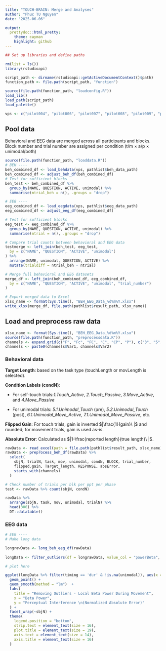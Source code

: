 ```yaml
---
title: "TOUCH-BRAIN: Merge and Analyses"
author: "Phuc TU Nguyen"
date: "2025-06-06"

output:
  prettydoc::html_pretty:
    theme: cayman
    highlight: github
---
```


```r
## Set up libraries and define paths

rm(list = ls())
library(rstudioapi)

script_path <- dirname(rstudioapi::getActiveDocumentContext()$path)
function_path <- file.path(script_path, "function")

source(file.path(function_path, "loadconfig.R"))
load_lib()
load_path(script_path)
load_palette()

vps <- c("pilot004", "pilot006", "pilot007", "pilot008", "pilot009", "pilot010", "pilot011", "pilot012")

```


## Pool data
Behavioral and EEG data are merged across all participants and blocks. Block number and trial number are assigned per condition (t/m &times; a/p &times; unimodal/both)

```r
source(file.path(function_path, "loaddata.R"))
# BEH ----
beh_combined_df <- load_behdata(vps, pathlist$beh_data_path)
beh_combined_df <- adjust_beh_df(beh_combined_df)
# Test for sufficient blocks
beh_test <- beh_combined_df %>%
  group_by(NAME, QUESTION, ACTIVE, unimodal) %>%
  summarise(ntrial_beh = n(), .groups = "drop")

# EEG ----
eeg_combined_df <- load_eegdata(vps, pathlist$eeg_data_path)
eeg_combined_df <- adjust_eeg_df(eeg_combined_df)

# Test for sufficient blocks
eeg_test <- eeg_combined_df %>%
  group_by(NAME, QUESTION, ACTIVE, unimodal) %>%
  summarise(ntrial = n(), .groups = "drop")
```

```r
# Compare trial counts between behavioral and EEG data
testmerge <- left_join(beh_test, eeg_test,
  by = c("NAME", "QUESTION", "ACTIVE", "unimodal")
) %>%
  arrange(NAME, unimodal, QUESTION, ACTIVE) %>%
  mutate(trialdiff = ntrial_beh - ntrial)

# Merge full behavioral and EEG datasets
merge_df <- left_join(beh_combined_df, eeg_combined_df,
  by = c("NAME", "QUESTION", "ACTIVE", "unimodal", "trial_number")
)

# Export merged data to Excel
xlsx_name <- format(Sys.time(), "BEH_EEG_Data_%d%m%Y.xlsx")
write_xlsx(merge_df, file.path(pathlist$result_path, xlsx_name))
```


## Load and preprocess raw data 
```r
xlsx_name <- format(Sys.time(), "BEH_EEG_Data_%d%m%Y.xlsx")
source(file.path(function_path, "preprocessdata.R"))
channels <- expand.grid(c("F", "Fc", "FC", "C", "CP", "P"), c("3", "5", "z", "4", "6"))
channels <- paste0(channels$Var1, channels$Var2)
```

### Behavioral data

**Target Length**: based on the task type (touchLength or movLength is selected).

**Condition Labels (condN)**:

- For self-touch trials:*1.Touch_Active*, *2.Touch_Passive*, *3.Move_Active*, and *4.Move_Passive*

- For unimodal trials: *5.1.Unimodal_Touch* (pre), *5.2.Unimodal_Touch* (post), *6.1.Unimodal_Move_Active*, *7.1.Unimodal_Move_Passive*, etc.

**Flipped Gain**: For touch trials, gain is inverted $|\frac{1}{gain}\ |$ and rounded; for movement trials, gain is used as-is.

**Absolute Error**: Calculated as $|1-\frac{reported length}{true length}\ |$.


```r
rawData <- read_excel(path = file.path(pathlist$result_path, xlsx_name))
rawData <- preprocess_beh_df(rawData) %>%
  select(
    sbjN, trialN, task, mov, unimodal, condN, BLOCK, trial_number,
    flipped.gain, Target_length, RESPONSE, absError,
    starts_with(channels)
  )

# Check number of trials per blk per ppt per phase
test <- rawData %>% count(sbjN, condN)

rawData %>%
  arrange(sbjN, task, mov, unimodal, trialN) %>%
  head(300) %>%
  DT::datatable()
```

### EEG data

```r
# EEG ----
# Make long data

longrawData <- long_beh_eeg_df(rawData)
  
longData <- filter_outliers(df = longrawData, value_col = "powerBeta", group_cols = c("channellocation_timing"))

```


```r
# plot here

ggplot(longData %>% filter(timing == 'dur' & !is.na(unimodal)), aes(x = powerBeta, y = absError)) +
  geom_point() +
  geom_smooth(method = "lm")  +
  labs(
    title = "Removing Outliers - Local Beta Power During Movement",
    x = "Beta Power",
    y = "Perceptual Interference \n(Normalized Absolute Error)"
  ) +
  facet_wrap(~sbjN) +
  theme(
    legend.position = "bottom",
    strip.text = element_text(size = 16),
    plot.title = element_text(size = 19),
    axis.text = element_text(size = 14),
    axis.title = element_text(size = 16)
  )
  
```